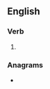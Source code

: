 ==English==

===Verb===
{{head|en|verb form}}

# {{en-past of|rustle}}

===Anagrams===
* {{anagrams|en|a=delrstu|Trudels|lustred|strudel}}